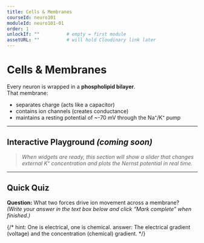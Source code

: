```yaml
---
title: Cells & Membranes
courseId: neuro101
moduleId: neuro101-01
order: 1
unlockIf: ""          # empty = first module
assetURL: ""          # will hold Cloudinary link later
---
```


# Cells & Membranes

Every neuron is wrapped in a **phospholipid bilayer**.  
That membrane:

* separates charge (acts like a capacitor)  
* contains ion channels (creates conductance)  
* maintains a resting potential of ~-70 mV through the Na⁺/K⁺ pump  

---

## Interactive Playground _(coming soon)_

> _When widgets are ready, this section will show a slider that changes  
>  external K⁺ concentration and plots the Nernst potential in real time._

---

## Quick Quiz

**Question:** What two forces drive ion movement across a membrane?  
*(Write your answer in the text box below and click “Mark complete” when finished.)*

{/*
hint: One is electrical, one is chemical.
answer: The electrical gradient (voltage) and the concentration (chemical) gradient.
*/}
